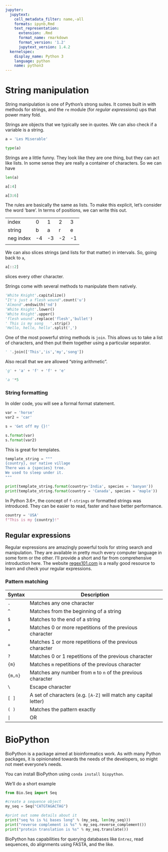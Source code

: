 ```yaml
---
jupyter:
  jupytext:
    cell_metadata_filter: name,-all
    formats: ipynb,Rmd
    text_representation:
      extension: .Rmd
      format_name: rmarkdown
      format_version: '1.2'
      jupytext_version: 1.4.2
  kernelspec:
    display_name: Python 3
    language: python
    name: python3
---
```


# String manipulation

String manipulation is one of Python's strong suites. It comes built in with methods for strings, and the `re` module (for *regular expressions*) ups that power many fold. 

Strings are objects that we typically see in quotes. We can also check if a variable is a string.

```python
a = 'Les Miserable'

type(a)
```

Strings are a little funny. They look like they are one thing, but they can act like lists. In some sense they 
are really a container of characters. So we can have

```python
len(a)
```

```python
a[:4]
```

```python
a[3:6]
```

The rules are basically the same as lists. To make this explicit, let's consider the word 'bare'. 
In terms of positions, we can write this out.

|           |      |      |      |      |
| --------- | ---- | ---- | ---- | ---- |
| index     | 0    | 1    | 2    | 3    |
| string    | b    | a    | r    | e    |
| neg index | -4   | -3   | -2   | -1   |
|           |      |      |      |      |

We can also slices strings (and lists for that matter) in intervals. So, going back to `a`, 

```python
a[::2]
```

slices every other character. 

Strings come with several methods to manipulate them natively. 

```python
'White Knight'.capitalize()
"It's just a flesh wound".count('u')
'Almond'.endswith('nd')
'White Knight'.lower()
'White Knight'.upper()
'flesh wound'.replace('flesh','bullet')
' This is my song   '.strip()
'Hello, hello, hello'.split(',')
```

One of the most powerful string methods is `join`. This allows us to take a list of characters, and then 
put them together using a particular separator. 

```python
' '.join(['This','is','my','song'])
```

Also recall that we are allowed "string arithmetic".

```python
'g' + 'a' + 'f' + 'f' + 'e'

'a '*5
```

### String formatting

In older code, you will see a formal format statement.

```python
var = 'horse'
var2 = 'car'

s = 'Get off my {}!'

s.format(var)
s.format(var2)
```

This is great for templates. 

```python
template_string = """
{country}, our native village
There was a {species} tree.
We used to sleep under it.
"""

print(template_string.format(country='India', species = 'banyan'))
print(template_string.format(country = 'Canada', species = 'maple'))
```

In Python 3.6+, the concept of `f-strings` or formatted strings was introduced. They can be easier to read, faster and have better performance. 

```python
country = 'USA'
f"This is my {country}!"
```

## Regular expressions

Regular expressions are amazingly powerful tools for string search and manipulation. They are available in pretty much every 
computer language in some form or the other. I'll provide a short and far from comprehensive introduction here. The website [regex101.com](https://regex101.com) is a really good resource to learn and check your regular expressions. 

### Pattern matching

| Syntax  | Description                                                  |
| ------- | ------------------------------------------------------------ |
| `.`     | Matches any one character                                    |
| `^`     | Matches from the beginning of a string                       |
| `$`     | Matches to the end of a string                               |
| `*`      | Matches 0 or more repetitions of the previous character      |
| `+`     | Matches 1 or more repetitions of the previous character      |
| `?`     | Matches 0 or 1 repetitions of the previous character         |
| `{m}`   | Matches `m` repetitions of the previous character            |
| `{m,n}` | Matches any number from `m` to `n` of the previous character |
| `\`     | Escape character                                             |
| `[ ]`   | A set of characters (e.g. `[A-Z]` will match any capital letter) |
| `( )`   | Matches the pattern exactly                                  |
| `|`     | OR                                                           |



# BioPython

BioPython is a package aimed at bioinformatics work. As with many Python packages, it is opinionated towards the needs of the developers, so might not meet everyone's needs. 

You can install BioPython using `conda install biopython`.

We'll do a short example

```python
from Bio.Seq import Seq

#create a sequence object
my_seq = Seq("CATGTAGACTAG")

#print out some details about it
print("seq %s is %i bases long" % (my_seq, len(my_seq)))
print("reverse complement is %s" % my_seq.reverse_complement())
print("protein translation is %s" % my_seq.translate())
```

BioPython has capabilities for querying databases like `Entrez`, read sequences, do alignments using FASTA, and the like. 




